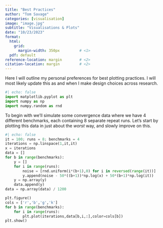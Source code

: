 ```yaml
---
title: "Best Practices"
author: "Tom Savage"
categories: [visualisation]
image: "image.jpg"
subtitle: "Visualisations & Plots"
date: "10/23/2023"
format:
  html:
    grid:
      margin-width: 350px         # <1>
  pdf: default
reference-location: margin        # <2>
citation-location: margin         # <2>
---
```

Here I will outline my personal preferences for best plotting practices. I will most likely update this as and when I make design choices across research.
```python
#| echo: false
import matplotlib.pyplot as plt 
import numpy as np 
import numpy.random as rnd
``` 
To begin with we'll simulate some convergence data where we have 4 different benchmarks, each containing 8 separate repeat runs. 
Let's start by plotting this data in just about the _worst_ way, and slowly improve on this.
```python
#| echo: false 
it = 100; runs = 8; benchmarks = 4
iterations = np.linspace(1,it,it)
x = iterations
data = []
for b in range(benchmarks):
    y = []
    for i in range(runs):
        noise = [rnd.uniform(i*(b+1),0) for i in reversed(range(it))]
        y.append(noise - 50*((b+1))*np.log(x) + 50*(b+1)*np.log(it))
    y = np.array(y)
    data.append(y)
data = np.array(data) / 1200
```
```python
plt.figure()
cols = ['r','b','g','k']
for b in range(benchmarks):
    for i in range(runs):
        plt.plot(iterations,data[b,i,:],color=cols[b])
plt.show()
```